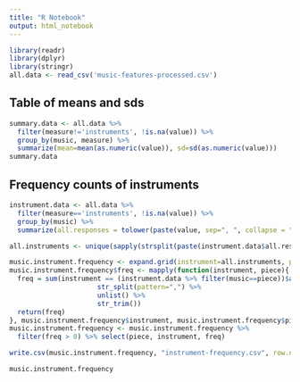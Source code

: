 ```yaml
---
title: "R Notebook"
output: html_notebook
---
```


```r
library(readr)
library(dplyr)
library(stringr)
all.data <- read_csv('music-features-processed.csv')
```

## Table of means and sds
```r
summary.data <- all.data %>% 
  filter(measure!='instruments', !is.na(value)) %>% 
  group_by(music, measure) %>%
  summarize(mean=mean(as.numeric(value)), sd=sd(as.numeric(value)))
summary.data
```

## Frequency counts of instruments

```r
instrument.data <- all.data %>%
  filter(measure=='instruments', !is.na(value)) %>%
  group_by(music) %>%
  summarize(all.responses = tolower(paste(value, sep=", ", collapse = ", ")))

all.instruments <- unique(sapply(strsplit(paste(instrument.data$all.responses, collapse = ", "), split=","), str_trim))

music.instrument.frequency <- expand.grid(instrument=all.instruments, piece=instrument.data$music)
music.instrument.frequency$freq <- mapply(function(instrument, piece){
  freq = sum(instrument == (instrument.data %>% filter(music==piece))$all.responses %>%
                      str_split(pattern=",") %>%
                      unlist() %>%
                      str_trim())
  return(freq)
}, music.instrument.frequency$instrument, music.instrument.frequency$piece) 
music.instrument.frequency <- music.instrument.frequency %>%
  filter(freq > 0) %>% select(piece, instrument, freq)

write.csv(music.instrument.frequency, "instrument-frequency.csv", row.names = F)

music.instrument.frequency
```
